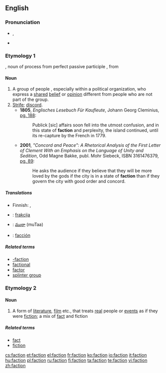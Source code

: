 {{also|-faction}}
==English==

===Pronunciation===
* {{IPA|/ˈfæk.ʃən/|/ˈfæk.ʃn/}}, {{SAMPA|/"f{k.S@n/|/"f{k.sn/}}
* {{rhymes|ækʃən}}

===Etymology 1===
{{etyl|la}} {{term|factio|lang=la}}, noun of process from perfect passive participle {{term|factus|lang=la}}, from {{term|facere||to do, to make|lang=la}}

====Noun====
{{wikipedia}}
{{en-noun}}

# A group of people , especially within a political organization, who express a [[shared]] [[belief]] or [[opinion]] different from people who are not part of the group.
# [[strife|Strife]]; [[discord]].
#* '''1805''', ''Englisches Lesebuch Für Kaufleute'', Johann Georg Cleminius, [http://books.google.com/books?id=B9cRAAAAIAAJ&pg=PA188&dq=faction&lr=&num=100&as_brr=3 pg. 188]:
#*: Publick [sic] affairs soon fell into the utmost confusion, and in this state of '''faction''' and perplexity, the island continued, until its re-capture by the French in 1779.
#* '''2001''', ''"Concord and Peace": A Rhetorical Analysis of the First Letter of Clement With an Emphasis on the Language of Unity and Sedition'', Odd Magne Bakke, publ. Mohr Siebeck, ISBN 3161476379, [http://books.google.com/books?id=cI1btFqWegoC&pg=PA89&dq=%22faction%22&as_brr=3&sig=R6XBNzJrKPdhILpQQfGC22KlIgc pg. 89]:
#*: He asks the audience if they believe that they will be more loved by the gods if the city is in a state of '''faction''' than if they govern the city with good order and concord.

=====Translations=====
{{trans-top|group of people}}
* Finnish: {{t|fi|siipi}}, {{t|fi|suuntaus}}
{{trans-mid}}
{{trans-bottom}}

{{trans-top|strife}}
{{trans-mid}}
{{trans-bottom}}

{{checktrans-top}}
* {{ttbc|Slovene}}: [[frakcija]] {{f}}
{{trans-mid}}
* {{ttbc|Telugu}}: [[ముఠా]] (muTaa)
* {{ttbc|Spanish}}: [[facción]]
{{trans-bottom}}

=====Related terms=====
* [[-faction]]
* [[factional]]
* [[factor]]
* [[splinter group]]

===Etymology 2===
{{blend|fact|fiction}}

====Noun====
{{en-noun}}

# A form of [[literature]], [[film]] etc., that treats [[real]] people or [[event]]s as if they were [[fiction]]; a mix of [[fact]] and fiction

=====Related terms=====
* [[fact]]
* [[fiction]]

[[cs:faction]]
[[et:faction]]
[[el:faction]]
[[fr:faction]]
[[ko:faction]]
[[io:faction]]
[[it:faction]]
[[hu:faction]]
[[pl:faction]]
[[ru:faction]]
[[fi:faction]]
[[ta:faction]]
[[te:faction]]
[[vi:faction]]
[[zh:faction]]